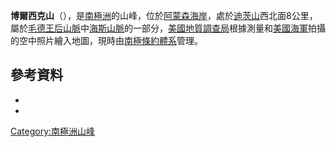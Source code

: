 {{Coord|86|12|S|153|38|W|source:GNIS|display=title}}

'''博爾西克山'''（{{lang-en|Mount Borcik}}），是[[南極洲|南極洲]]的山峰，位於[[阿蒙森海岸|阿蒙森海岸]]，處於[[迪茨山|迪茨山]]西北面8公里，屬於[[毛德王后山脈|毛德王后山脈]]中[[海斯山脈|海斯山脈]]的一部分，[[美國地質調查局|美國地質調查局]]根據測量和[[美國海軍|美國海軍]]拍攝的空中照片繪入地圖，現時由[[南極條約體系|南極條約體系]]管理。

==參考資料==
*{{cite gnis | type = antarid | id = 1669| name = Borcik, Mount | accessdate = 2011-08-02}}
*{{usgs-gazetteer|id=1669|name=Borcik, Mount}}

{{Antarctica-geo-stub}}
[[Category:南極洲山峰|Category:南極洲山峰]]